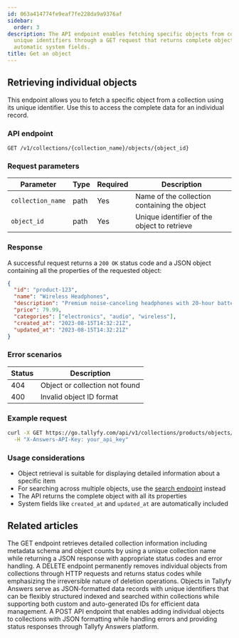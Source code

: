 ```yaml
---
id: 063a414774fe9eaf7fe228da9a9376af
sidebar:
  order: 3
description: The API endpoint enables fetching specific objects from collections using
  unique identifiers through a GET request that returns complete object data with
  automatic system fields.
title: Get an object
---
```


## Retrieving individual objects

This endpoint allows you to fetch a specific object from a collection using its unique identifier. Use this to access the complete data for an individual record.

### API endpoint

```
GET /v1/collections/{collection_name}/objects/{object_id}
```

### Request parameters

| Parameter | Type | Required | Description |
|-----------|------|----------|-------------|
| `collection_name` | path | Yes | Name of the collection containing the object |
| `object_id` | path | Yes | Unique identifier of the object to retrieve |

### Response

A successful request returns a `200 OK` status code and a JSON object containing all the properties of the requested object:

```json
{
  "id": "product-123",
  "name": "Wireless Headphones",
  "description": "Premium noise-canceling headphones with 20-hour battery life",
  "price": 79.99,
  "categories": ["electronics", "audio", "wireless"],
  "created_at": "2023-08-15T14:32:21Z",
  "updated_at": "2023-08-15T14:32:21Z"
}
```

### Error scenarios

| Status | Description |
|--------|-------------|
| 404 | Object or collection not found |
| 400 | Invalid object ID format |

### Example request

```bash
curl -X GET https://go.tallyfy.com/api/v1/collections/products/objects/product-123 \
  -H "X-Answers-API-Key: your_api_key"
```

### Usage considerations

- Object retrieval is suitable for displaying detailed information about a specific item
- For searching across multiple objects, use the [search endpoint](/products/answers/search/) instead
- The API returns the complete object with all its properties
- System fields like `created_at` and `updated_at` are automatically included


## Related articles
<CardGrid>
<LinkTitleCard header="<b>Collections > Get a collection</b>" href="/products/answers/collections/get-collection/" > The GET endpoint retrieves detailed collection information including metadata schema and object counts by using a unique collection name while returning a JSON response with appropriate status codes and error handling. </LinkTitleCard>
<LinkTitleCard header="<b>Objects > Delete an object</b>" href="/products/answers/objects/delete-object/" > A DELETE endpoint permanently removes individual objects from collections through HTTP requests and returns status codes while emphasizing the irreversible nature of deletion operations. </LinkTitleCard>
<LinkTitleCard header="<b>Answers > Objects</b>" href="/products/answers/objects/" > Objects in Tallyfy Answers serve as JSON-formatted data records with unique identifiers that can be flexibly structured indexed and searched within collections while supporting both custom and auto-generated IDs for efficient data management. </LinkTitleCard>
<LinkTitleCard header="<b>Objects > Index a single object</b>" href="/products/answers/objects/index-single-object/" > A POST API endpoint that enables adding individual objects to collections with JSON formatting while handling errors and providing status responses through Tallyfy Answers platform. </LinkTitleCard>
</CardGrid>